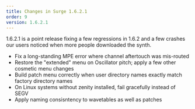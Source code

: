 ```yaml
---
title: Changes in Surge 1.6.2.1
order: 9
version: 1.6.2.1
---
```


1.6.2.1 is a point release fixing a few regressions in 1.6.2 and a few crashes our users noticed when more
people downloaded the synth.

-   Fix a long-standing MPE error where channel aftertouch was mis-routed
-   Restore the "extended" menu on Oscillator pitch; apply a few other cosmetic menu changes
-   Build patch menu correctly when user directory names exactly match factory directory names
-   On Linux systems without zenity installed, fail gracefully instead of SEGV
-   Apply naming consisntency to wavetables as well as patches
